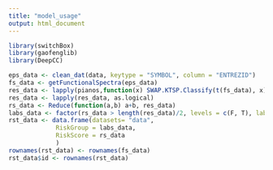 ---
title: "model_usage"
output: html_document
---

```{r setup, include=FALSE}
library(switchBox)
library(gaofenglib)
library(DeepCC)
```

```{r}
eps_data <- clean_dat(data, keytype = "SYMBOL", column = "ENTREZID")
fs_data <- getFunctionalSpectra(eps_data)
res_data <- lapply(pianos,function(x) SWAP.KTSP.Classify(t(fs_data), x))
res_data <- lapply(res_data, as.logical)
rs_data <- Reduce(function(a,b) a+b, res_data)
labs_data <- factor(rs_data > length(res_data)/2, levels = c(F, T), labels = c("Low Risk", "High Risk"))
rst_data <- data.frame(datasets= "data",
             RiskGroup = labs_data,
             RiskScore = rs_data
             )
rownames(rst_data) <- rownames(fs_data)
rst_data$id <- rownames(rst_data)
```

